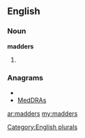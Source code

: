 ==English==

===Noun===
'''madders'''

# {{plural of|[[madder]]}}

===Anagrams===
* {{alphagram|addemrs}}
* [[MedDRAs#English|MedDRAs]]

[[Category:English plurals]]

[[ar:madders]]
[[my:madders]]